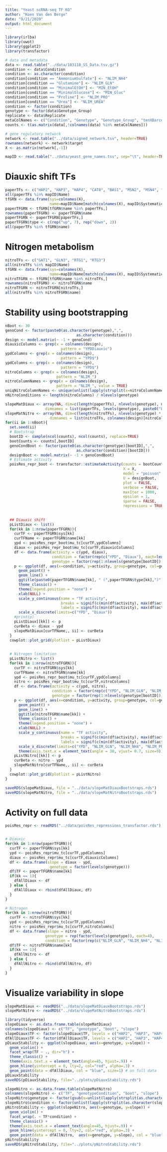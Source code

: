 ```yaml
---
title: "Yeast scRNA-seq TF KO"
author: "Koen Van den Berge"
date: "9/21/2020"
output: html_document
---
```


```r
library(irlba)
library(uwot)
library(ggplot2)
library(transfactor)

# data and metadata
data <- read.table("../data/103118_SS_Data.tsv.gz")
condition <- data$Condition
condition <- as.character(condition)
condition[condition == "AmmoniumSulfate"] <- "NLIM_NH4"
condition[condition == "Glutamine"] <- "NLIM_GLN"
condition[condition == "MinimalEtOH"] <- "MIN_EtOH"
condition[condition == "MinimalGlucose"] <- "MIN_Gluc"
condition[condition == "Proline"] <- "NLIM_PRO"
condition[condition == "Urea"] <- "NLIM_UREA"
condition <- factor(condition)
genotype <- factor(data$Genotype_Group)
replicate <- data$Replicate
metaColNames <- c("Condition", "Genotype", "Genotype_Group", "tenXBarcode", "Replicate")
counts <- t(as.matrix(data[,!colnames(data) %in% metaColNames]))

# gene regulatory network
network <- read.table("../data/signed_network.tsv", header=TRUE)
rownames(network) <- network$target
X <- as.matrix(network[,-1])

mapID <- read.table("../data/yeast_gene_names.tsv", sep="\t", header=TRUE)
```

# Diauxic shift TFs

```r
paperTFs <- c("HAP2", "HAP3", "HAP4", "CAT8", "BAS1", "MSN2", "MSN4", "FHL1", "RAP1")
all(paperTFs %in% mapID$Name)
tfGRN <- data.frame(sys=colnames(X), 
                    name=mapID$Name[match(colnames(X), mapID$SystematicName)])
paperTFGRN <- tfGRN[tfGRN$name %in% paperTFs,]
rownames(paperTFGRN) <- paperTFGRN$name
paperTFGRN <- paperTFGRN[paperTFs,]
paperTFGRN$type <- c(rep("up", 7), rep("down", 2))
all(paperTFs %in% tfGRN$name)
```

# Nitrogen metabolism

```r
nitroTFs <- c("GAT1", "GLN3", "RTG1", "RTG3")
all(nitroTFs %in% mapID$Name)
tfGRN <- data.frame(sys=colnames(X), 
                    name=mapID$Name[match(colnames(X), mapID$SystematicName)])
nitroTFGRN <- tfGRN[tfGRN$name %in% nitroTFs,]
rownames(nitroTFGRN) <- nitroTFGRN$name
nitroTFGRN <- nitroTFGRN[nitroTFs,]
all(nitroTFs %in% nitroTFGRN$name)
```



# Stability using bootstrapping

```r
nBoot <- 30
genoCond <- factor(paste0(as.character(genotype),",",
                                as.character(condition)))
design <- model.matrix(~ -1 + genoCond)
diauxicColumns <- grep(x = colnames(design),
                         pattern = "YPDDiauxic")
ypdColumns <- grep(x = colnames(design),
                         pattern = "YPD$")
ypdColumns <- grep(x = colnames(design),
                         pattern = "YPD$")
nitroColumns <- grep(x = colnames(design),
                       pattern = "NLIM_")
nitroColumnNames <- grep(x = colnames(design),
                       pattern = "NLIM_", value = TRUE)
uniqNitroColumnNames <- unique(unlist(lapply(strsplit(x=nitroColumnNames, split=","), "[[", 2)))
nNitroConditions <- length(nitroColumns) / nlevels(genotype)

```

```r
slopeMatDiaux <- array(NA, dim=c(length(paperTFs), nlevels(genotype), nBoot),
                  dimnames = list(paperTFs, levels(genotype), paste0("boot",1:nBoot)))
slopeMatNitro <- array(NA, dim=c(length(nitroTFs), nlevels(genotype) * 4, nBoot),
                    dimnames = list(nitroTFs, colnames(design)[nitroColumns], paste0("boot",1:nBoot)))
for(ii in 1:nBoot){
  set.seed(ii)
  # Bootstrap
  bootID <- sample(ncol(counts), ncol(counts), replace=TRUE)
  bootCounts <- counts[,bootID]
  genoCondBoot <- factor(paste0(as.character(genotype)[bootID],",",
                                as.character(condition)[bootID]))
  designBoot <- model.matrix(~ -1 + genoCondBoot)
  # Estimate activity
  poisRes_repr_boot <- transfactor::estimateActivity(counts = bootCounts,
                                                     X = X,
                                                     model = "poisson",
                                                     U = designBoot,
                                                     plot = FALSE,
                                                     verbose = FALSE,
                                                     maxIter = 1000,
                                                     epsilon = 1,
                                                     sparse = FALSE,
                                                     repressions = TRUE)
  
  
  ## Diauxic shift
  pListDiaux <- list()
  for(kk in 1:nrow(paperTFGRN)){
    curTF <- paperTFGRN$sys[kk]
    curTFName <- paperTFGRN$name[kk]
    ypd <- poisRes_repr_boot$mu_tc[curTF,ypdColumns]
    diaux <- poisRes_repr_boot$mu_tc[curTF,diauxicColumns]
    df <- data.frame(activity = c(ypd, diaux),
                     condition = factor(rep(c("YPD", "Diaux"), each=length(ypd), levels=c("YPD", "Diaux"))),
                     genotype = factor(rep(1:nlevels(genotype[bootID]), 2)))
    p <- ggplot(df, aes(x=condition, y=activity, group=genotype, col=genotype)) +
      geom_point() +
      geom_line() + 
      ggtitle(paste0(paperTFGRN$name[kk], " (",paperTFGRN$type[kk],")")) +
      theme_classic() +
      theme(legend.position = "none") +
      xlab(NULL) +
      scale_y_continuous(name = "TF activity", 
                         breaks = signif(c(min(df$activity), max(df$activity)), 2), 
                         labels = signif(c(min(df$activity), max(df$activity)), 2)) +
      scale_x_discrete(limits=c("YPD", "Diaux"))
    #print(p)
    pListDiaux[[kk]] <- p
    curBeta <- diaux - ypd
    slopeMatDiaux[curTFName,, ii] <- curBeta
  }
  cowplot::plot_grid(plotlist = pListDiaux)
  
  
  # Nitrogen limitation
  pListNitro <- list()
  for(kk in 1:nrow(nitroTFGRN)){
    curTF <- nitroTFGRN$sys[kk]
    curTFName <- nitroTFGRN$name[kk]
    ypd <- poisRes_repr_boot$mu_tc[curTF,ypdColumns]
    nitro <- poisRes_repr_boot$mu_tc[curTF,nitroColumns]
    df <- data.frame(activity = c(ypd, nitro),
                     condition = factor(rep(c("YPD", "NLIM_GLN", "NLIM_NH4", "NLIM_PRO", "NLIM_UREA"), each=length(ypd), levels=c("YPD", "Diaux"))),
                     genotype = factor(rep(1:nlevels(genotype[bootID]), 5)))
    p <- ggplot(df, aes(x=condition, y=activity, group=genotype, col=genotype)) +
      geom_point() +
      geom_line() + 
      ggtitle(nitroTFGRN$name[kk]) +
      theme_classic() +
      theme(legend.position = "none") +
      xlab(NULL) +
      scale_y_continuous(name = "TF activity", 
                         breaks = signif(c(min(df$activity), max(df$activity)), 2), 
                         labels = signif(c(min(df$activity), max(df$activity)), 2)) +
      scale_x_discrete(limits=c("YPD", "NLIM_GLN", "NLIM_NH4", "NLIM_PRO", "NLIM_UREA")) +
      theme(axis.text.x = element_text(angle = 30, vjust= 0.7, size=9))
    pListNitro[[kk]] <- p
    curBeta <- nitro - ypd
    slopeMatNitro[curTFName,, ii] <- curBeta
  }
  cowplot::plot_grid(plotlist = pListNitro)
}

saveRDS(slopeMatDiaux, file = "../data/slopeMatDiauxBootstraps.rds")
saveRDS(slopeMatNitro, file = "../data/slopeMatNitroBootstraps.rds")
```

# Activity on full data

```r
poisRes_repr <- readRDS("../data/poisRes_repressions_transfactor.rds")


# Diauxic
for(kk in 1:nrow(paperTFGRN)){
  curTF <- paperTFGRN$sys[kk]
  ypd <- poisRes_repr$mu_tc[curTF,ypdColumns]
  diaux <- poisRes_repr$mu_tc[curTF,diauxicColumns]
  df <- data.frame(slope = diaux - ypd,
                    genotype = factor(levels(genotype)))
  df$TF <- paperTFGRN$name[kk]
  if(kk == 1){
    dfAllDiaux <- df
  } else {
    dfAllDiaux <- rbind(dfAllDiaux, df)
  }
}

# Nitrogen
for(kk in 1:nrow(nitroTFGRN)){
  curTF <- nitroTFGRN$sys[kk]
  ypd <- poisRes_repr$mu_tc[curTF,ypdColumns]
  nitro <- poisRes_repr$mu_tc[curTF,nitroColumns]
  df <- data.frame(slope = nitro - ypd,
                  genotype = rep(factor(levels(genotype)), each=4),
                  condition = factor(rep(c("NLIM_GLN", "NLIM_NH4", "NLIM_PRO", "NLIM_UREA"), length(ypd))))
  df$TF <- nitroTFGRN$name[kk]
  if(kk == 1){
    dfAllNitro <- df
  } else {
    dfAllNitro <- rbind(dfAllNitro, df)
  }
}
```



# Visualize variability in slope

```r
slopeMatDiaux <- readRDS("../data/slopeMatDiauxBootstraps.rds")
slopeMatNitro <- readRDS("../data/slopeMatNitroBootstraps.rds")
```


```r
library(tidyverse)
slopeDiaux <- as.data.frame.table(slopeMatDiaux)
colnames(slopeDiaux) <- c("TF", "genotype", "boot", "slope")
slopeDiaux$TF <- factor(slopeDiaux$TF, levels = c("HAP2", "HAP3", "HAP4", "CAT8", "BAS1", "MSN2", "MSN4", "FHL1", "RAP1"))
dfAllDiaux$TF <- factor(dfAllDiaux$TF, levels = c("HAP2", "HAP3", "HAP4", "CAT8", "BAS1", "MSN2", "MSN4", "FHL1", "RAP1"))
pDiauxStability <- ggplot(slopeDiaux, aes(x=genotype, y=slope)) +
  geom_violin() +
  facet_wrap(TF ~ ., dir="h") +
  theme_classic() +
  theme(axis.text.x = element_text(angle=45, hjust=.9)) +
  geom_hline(yintercept = 0, lty=2, col="red", alpha=.3) +
  geom_point(data = dfAllDiaux, col = "blue", size=1) # on full data
pDiauxStability
saveRDS(pDiauxStability, file="../plots/pDiauxStability.rds")
```


```r
slopeNitro <- as.data.frame.table(slopeMatNitro)
colnames(slopeNitro) <- c("TF", "genotypeCondition", "boot", "slope")
slopeNitro$genotype <- factor(gsub(x=unlist(lapply(strsplit(as.character(slopeNitro$genotypeCondition), split=","), "[[", 1)), pattern="genoCond", replacement=""))
slopeNitro$condition <- factor(unlist(lapply(strsplit(as.character(slopeNitro$genotypeCondition), split=","), "[[", 2)))
pNitroStability <- ggplot(slopeNitro, aes(x=genotype, y=slope)) +
  geom_violin() +
  facet_wrap(. ~ TF*condition) +
  theme_classic() +
  theme(axis.text.x = element_text(angle=45, hjust=.9)) +
  geom_hline(yintercept = 0, lty=2, col="red", alpha=.3) +
  geom_point(data = dfAllNitro,  aes(x=genotype, y=slope), col = "blue", size=1) # on full data
pNitroStability
saveRDS(pNitroStability, file="../plots/pNitroStability.rds")
```

